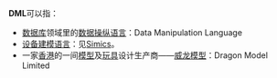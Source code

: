 '''DML'''可以指：
* [[数据库|数据库]]领域里的[[数据操纵语言|数据操纵语言]]：Data Manipulation Language
* [[设备建模语言|设备建模语言]]：见[[Simics|Simics]]。
* 一家[[香港|香港]]的一间[[模型|模型]]及[[玩具|玩具]]设计生产商——[[威龙模型|威龙模型]]：Dragon Model Limited

{{消歧義|Cat=三字拉丁字母缩写消歧义}}